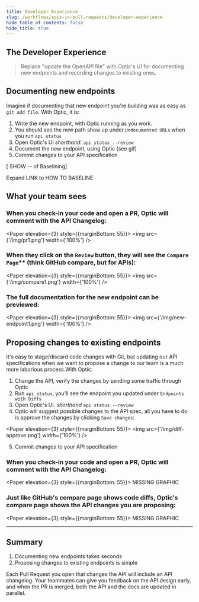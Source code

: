 ```yaml
---
title: Developer Experience
slug: /workflows/apis-in-pull-requests/developer-experience
hide_table_of_contents: false
hide_title: true
---
```



## The Developer Experience

> Replace "update the OpenAPI file" with Optic's UI for documenting new endpoints and recording changes to existing ones.

## Documenting new endpoints
Imagine if documenting that new endpoint you're building was as easy as `git add file`. With Optic, it is:

1. Write the new endpoint, with Optic running as you work.
2. You should see the new path show up under `Undocumented URLs` when you run `api status`
3. Open Optic's UI *shorthand*: `api status --review`
4. Document the new endpoint, using Optic (see gif)
5. Commit changes to your API specification

[ SHOW -- of Baselining]

Expand LINK to HOW TO BASELINE

## What your team sees

### When you check-in your code and open a PR, Optic will comment with the API Changelog:

<Paper elevation={3} style={{marginBottom: 55}}>
<img src={'/img/pr1.png'} width={'100%'} />
</Paper>

### When they click on the `Review` button, they will see the `Compare Page`** (think GitHub compare, but for APIs):

<Paper elevation={3} style={{marginBottom: 55}}>
  <img src={'/img/compare1.png'} width={'100%'} />
</Paper>

### The full documentation for the new endpoint can be previewed:

<Paper elevation={3} style={{marginBottom: 55}}>
  <img src={'/img/new-endpoint1.png'} width={'100%'} />
</Paper>


## Proposing changes to existing endpoints
It's easy to stage/discard code changes with Git, but updating our API specifications when we want to propose a change to our team is a much more laborious process.With Optic:

1. Change the API, verify the changes by sending some traffic through Optic
2. Run `api status`, you'll see the endpoint you updated under `Endpoints with Diffs`
3. Open Optic's UI. *shorthand* `api status --review`
4. Optic will suggest possible changes to the API spec, all you have to do is approve the changes by clicking `Save changes`:

<Paper elevation={3} style={{marginBottom: 55}}>
  <img src={'/img/diff-approve.png'} width={'100%'} />
</Paper>

5. Commit changes to your API specification

### When you check-in your code and open a PR, Optic will comment with the API Changelog:

<Paper elevation={3} style={{marginBottom: 55}}>
  MISSING GRAPHIC
</Paper>

### Just like GitHub's compare page shows code diffs, Optic's compare page shows the API changes you are proposing:

<Paper elevation={3} style={{marginBottom: 55}}>
  MISSING GRAPHIC
</Paper>

---

## Summary

1. Documenting new endpoints takes seconds
2. Proposing changes to existing endpoints is simple

Each Pull Request you open that changes the API will include an API changelog. Your teammates can give you feedback on the API design early, and when the PR is merged, both the API and the docs are updated in parallel.
